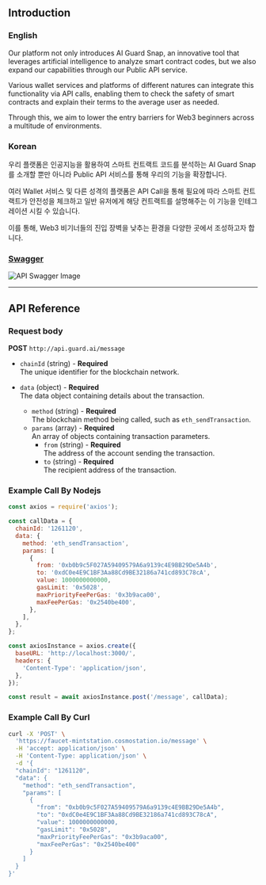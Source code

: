 ## Introduction

### English

Our platform not only introduces AI Guard Snap, an innovative tool that leverages artificial intelligence to analyze smart contract codes, but we also expand our capabilities through our Public API service.

Various wallet services and platforms of different natures can integrate this functionality via API calls, enabling them to check the safety of smart contracts and explain their terms to the average user as needed.

Through this, we aim to lower the entry barriers for Web3 beginners across a multitude of environments.

### Korean

우리 플랫폼은 인공지능을 활용하여 스마트 컨트랙트 코드를 분석하는 AI Guard Snap를 소개할 뿐만 아니라 Public API 서비스를 통해 우리의 기능을 확장합니다.

여러 Wallet 서비스 및 다른 성격의 플랫폼은 API Call을 통해 필요에 따라 스마트 컨트랙트가 안전성을 체크하고 일반 유저에게 해당 컨트랙트를 설명해주는 이 기능을 인테그레이션 시킬 수 있습니다.

이를 통해, Web3 비기너들의 진입 장벽을 낮추는 환경을 다양한 곳에서 조성하고자 합니다.

### [Swagger](http://localhost:3000/swagger)

![API Swagger Image](/swagger.png)

---

## API Reference

### Request body

**POST** `http://api.guard.ai/message`

- `chainId` (string) - **Required**  
  The unique identifier for the blockchain network.

- `data` (object) - **Required**  
  The data object containing details about the transaction.
  - `method` (string) - **Required**  
    The blockchain method being called, such as `eth_sendTransaction`.
  - `params` (array) - **Required**  
    An array of objects containing transaction parameters.
    - `from` (string) - **Required**  
      The address of the account sending the transaction.
    - `to` (string) - **Required**  
      The recipient address of the transaction.

### Example Call By Nodejs

```js
const axios = require('axios');

const callData = {
  chainId: '1261120',
  data: {
    method: 'eth_sendTransaction',
    params: [
      {
        from: '0xb0b9c5F027A59409579A6a9139c4E9BB29De5A4b',
        to: '0xdC0e4E9C1BF3Aa88Cd9BE32186a741cd893C78cA',
        value: 1000000000000,
        gasLimit: '0x5028',
        maxPriorityFeePerGas: '0x3b9aca00',
        maxFeePerGas: '0x2540be400',
      },
    ],
  },
};

const axiosInstance = axios.create({
  baseURL: 'http://localhost:3000/',
  headers: {
    'Content-Type': 'application/json',
  },
});

const result = await axiosInstance.post('/message', callData);
```

### Example Call By Curl

```bash
curl -X 'POST' \
  'https://faucet-mintstation.cosmostation.io/message' \
  -H 'accept: application/json' \
  -H 'Content-Type: application/json' \
  -d '{
  "chainId": "1261120",
  "data": {
    "method": "eth_sendTransaction",
    "params": [
      {
        "from": "0xb0b9c5F027A59409579A6a9139c4E9BB29De5A4b",
        "to": "0xdC0e4E9C1BF3Aa88Cd9BE32186a741cd893C78cA",
        "value": 1000000000000,
        "gasLimit": "0x5028",
        "maxPriorityFeePerGas": "0x3b9aca00",
        "maxFeePerGas": "0x2540be400"
      }
    ]
  }
}'
```
